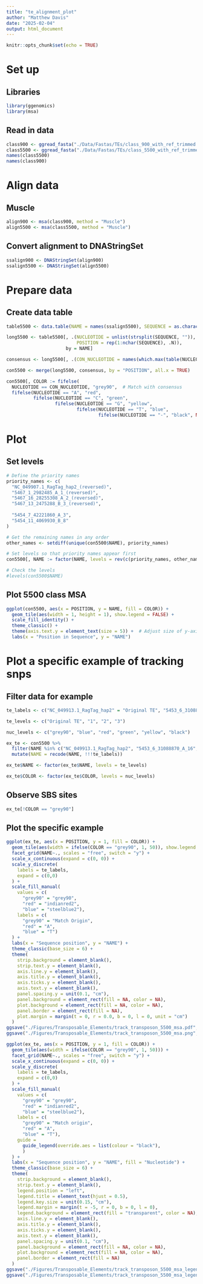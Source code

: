 ```yaml
---
title: "te_alignment_plot"
author: "Matthew Davis"
date: "2025-02-04"
output: html_document
---
```


```r
knitr::opts_chunk$set(echo = TRUE)
```

# Set up
## Libraries
```r
library(ggenomics)
library(msa)
```

## Read in data
```r
class900 <- ggread_fasta("./Data/Fastas/TEs/class_900_with_ref_trimmed.fasta")
class5500 <- ggread_fasta("./Data/Fastas/TEs/class_5500_with_ref_trimmed.fasta")
names(class5500)
names(class900)
```

# Align data
## Muscle
```r
align900 <- msa(class900, method = "Muscle")
align5500 <- msa(class5500, method = "Muscle")
```

## Convert alignment to DNAStringSet
```r
ssalign900 <- DNAStringSet(align900)
ssalign5500 <- DNAStringSet(align5500)
```


# Prepare data
## Create data table
```r
table5500 <- data.table(NAME = names(ssalign5500), SEQUENCE = as.character(ssalign5500))

long5500 <- table5500[, .(NUCLEOTIDE = unlist(strsplit(SEQUENCE, "")),
                          POSITION = rep(1:nchar(SEQUENCE), .N)),
                      by = NAME]

consensus <- long5500[, .(CON_NUCLEOTIDE = names(which.max(table(NUCLEOTIDE)))), by = POSITION]

con5500 <- merge(long5500, consensus, by = "POSITION", all.x = TRUE)

con5500[, COLOR := fifelse(
  NUCLEOTIDE == CON_NUCLEOTIDE, "grey90",  # Match with consensus
  fifelse(NUCLEOTIDE == "A", "red",
          fifelse(NUCLEOTIDE == "C", "green",
                  fifelse(NUCLEOTIDE == "G", "yellow",
                          fifelse(NUCLEOTIDE == "T", "blue",
                                  fifelse(NUCLEOTIDE == "-", "black", NA_character_))))))]
```

# Plot
## Set levels
```r
# Define the priority names
priority_names <- c(
  "NC_049907.1_RagTag_hap2_(reversed)",  
  "5467_1_2982485_A_1_(reversed)",     
  "5467_16_28255308_A_2_(reversed)",    
  "5467_13_2475288_B_3_(reversed)", 
  
  "5454_7_42221860_A_3",
  "5454_11_4069930_B_8"
)

# Get the remaining names in any order
other_names <- setdiff(unique(con5500$NAME), priority_names)

# Set levels so that priority names appear first
con5500[, NAME := factor(NAME, levels = rev(c(priority_names, other_names)))]

# Check the levels
#levels(con5500$NAME)

```


## Plot 5500 class MSA
```r
ggplot(con5500, aes(x = POSITION, y = NAME, fill = COLOR)) +
  geom_tile(aes(width = 1, height = 1), show.legend = FALSE) +
  scale_fill_identity() +
  theme_classic() +
  theme(axis.text.y = element_text(size = 5)) +  # Adjust size of y-axis text if needed
  labs(x = "Position in Sequence", y = "NAME")
```

# Plot a specific example of tracking snps
## Filter data for example
```r
te_labels <- c("NC_049913.1_RagTag_hap2" = "Original TE", "5453_6_31088870_A_16" = "1", "5454_16_25742773_A_6" = "3", "5453_13_32806166_A_41" = "2")

te_levels <- c("Original TE", "1", "2", "3")

nuc_levels <- c("grey90", "blue", "red", "green", "yellow", "black")

ex_te <- con5500 %>% 
  filter(NAME %in% c("NC_049913.1_RagTag_hap2", "5453_6_31088870_A_16", "5454_16_25742773_A_6", "5453_13_32806166_A_41")) %>%
  mutate(NAME = recode(NAME, !!!te_labels))

ex_te$NAME <- factor(ex_te$NAME, levels = te_levels)

ex_te$COLOR <- factor(ex_te$COLOR, levels = nuc_levels)
```

## Observe SBS sites
```r
ex_te[!COLOR == "grey90"]
```


## Plot the specific example
```r
ggplot(ex_te, aes(x = POSITION, y = 1, fill = COLOR)) +
  geom_tile(aes(width = ifelse(COLOR == "grey90", 1, 50)), show.legend = FALSE) +
  facet_grid(NAME~., scales = "free", switch = "y") +
  scale_x_continuous(expand = c(0, 0)) +
  scale_y_discrete(
    labels = te_labels,
    expand = c(0,0)
  ) +
  scale_fill_manual(
    values = c(
      "grey90" = "grey90",
      "red" = "indianred2",
      "blue" = "steelblue2"),
    labels = c(
      "grey90" = "Match Origin",
      "red" = "A", 
      "blue" = "T")
  ) +
  labs(x = "Sequence position", y = "NAME") +
  theme_classic(base_size = 6) +
  theme(
    strip.background = element_blank(),
    strip.text.y = element_blank(),
    axis.line.y = element_blank(),
    axis.title.y = element_blank(),
    axis.ticks.y = element_blank(),
    axis.text.y = element_blank(),
    panel.spacing.y = unit(0.1, "cm"),
    panel.background = element_rect(fill = NA, color = NA),
    plot.background = element_rect(fill = NA, color = NA),
    panel.border = element_rect(fill = NA),
    plot.margin = margin(t = 0, r = 0.0, b = 0, l = 0, unit = "cm")
  )
ggsave("./Figures/Transposable_Elements/track_transposon_5500_msa.pdf", height = 1.75, width = 2.25)
ggsave("./Figures/Transposable_Elements/track_transposon_5500_msa.png", height = 1.75, width = 2.25)

ggplot(ex_te, aes(x = POSITION, y = 1, fill = COLOR)) +
  geom_tile(aes(width = ifelse(COLOR == "grey90", 1, 50))) +
  facet_grid(NAME~., scales = "free", switch = "y") +
  scale_x_continuous(expand = c(0, 0)) +
  scale_y_discrete(
    labels = te_labels,
    expand = c(0,0)
  ) +
  scale_fill_manual(
    values = c(
      "grey90" = "grey90",
      "red" = "indianred2",
      "blue" = "steelblue2"),
    labels = c(
      "grey90" = "Match origin",
      "red" = "A", 
      "blue" = "T"),
    guide = 
      guide_legend(override.aes = list(colour = "black"), 
      )
  ) +
  labs(x = "Sequence position", y = "NAME", fill = "Nucleotide") +
  theme_classic(base_size = 6) +
  theme(
    strip.background = element_blank(),
    strip.text.y = element_blank(),
    legend.position = "left",
    legend.title = element_text(hjust = 0.5),
    legend.key.size = unit(0.15, "cm"),
    legend.margin = margin(t = -5, r = 0, b = 0, l = 0),
    legend.background = element_rect(fill = "transparent", color = NA),
    axis.line.y = element_blank(),
    axis.title.y = element_blank(),
    axis.ticks.y = element_blank(),
    axis.text.y = element_blank(),
    panel.spacing.y = unit(0.1, "cm"),
    panel.background = element_rect(fill = NA, color = NA),
    plot.background = element_rect(fill = NA, color = NA),
    panel.border = element_rect(fill = NA)
  )
ggsave("./Figures/Transposable_Elements/track_transposon_5500_msa_legend.pdf", height = 1.75, width = 2.25)
ggsave("./Figures/Transposable_Elements/track_transposon_5500_msa_legend.png", height = 1.75, width = 2.25)
```



